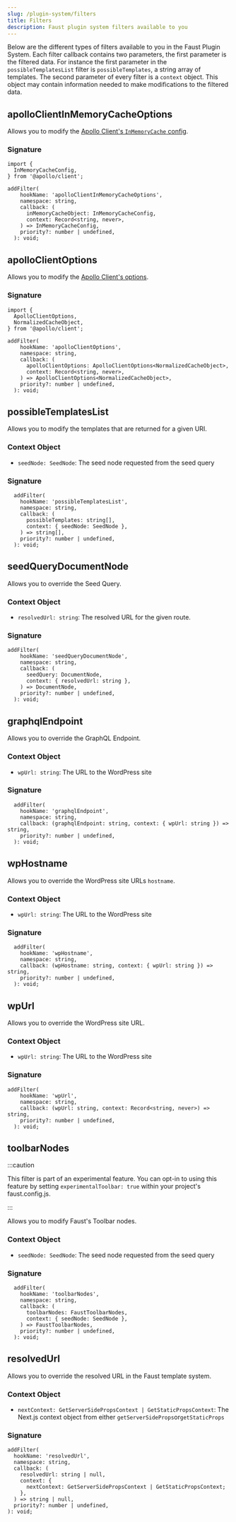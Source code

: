 ```yaml
---
slug: /plugin-system/filters
title: Filters
description: Faust plugin system filters available to you
---
```


Below are the different types of filters available to you in the Faust Plugin System. Each filter callback contains two parameters, the first parameter is the filtered data. For instance the first parameter in the `possibleTemplatesList` filter is `possibleTemplates`, a string array of templates. The second parameter of every filter is a `context` object. This object may contain information needed to make modifications to the filtered data.

## apolloClientInMemoryCacheOptions

Allows you to modify the [Apollo Client's `InMemoryCache` config](https://www.apollographql.com/docs/react/api/cache/InMemoryCache).

### Signature

```tsx
import {
  InMemoryCacheConfig,
} from '@apollo/client';

addFilter(
    hookName: 'apolloClientInMemoryCacheOptions',
    namespace: string,
    callback: (
      inMemoryCacheObject: InMemoryCacheConfig,
      context: Record<string, never>,
    ) => InMemoryCacheConfig,
    priority?: number | undefined,
  ): void;
```

## apolloClientOptions

Allows you to modify the [Apollo Client's options](https://www.apollographql.com/docs/react/api/core/ApolloClient/).

### Signature

```tsx
import {
  ApolloClientOptions,
  NormalizedCacheObject,
} from '@apollo/client';

addFilter(
    hookName: 'apolloClientOptions',
    namespace: string,
    callback: (
      apolloClientOptions: ApolloClientOptions<NormalizedCacheObject>,
      context: Record<string, never>,
    ) => ApolloClientOptions<NormalizedCacheObject>,
    priority?: number | undefined,
  ): void;
```

## possibleTemplatesList

Allows you to modify the templates that are returned for a given URI.

### Context Object

- `seedNode: SeedNode`: The seed node requested from the seed query

### Signature

```tsx
  addFilter(
    hookName: 'possibleTemplatesList',
    namespace: string,
    callback: (
      possibleTemplates: string[],
      context: { seedNode: SeedNode },
    ) => string[],
    priority?: number | undefined,
  ): void;
```

## seedQueryDocumentNode

Allows you to override the Seed Query.

### Context Object

- `resolvedUrl: string`: The resolved URL for the given route.

### Signature

```tsx
addFilter(
    hookName: 'seedQueryDocumentNode',
    namespace: string,
    callback: (
      seedQuery: DocumentNode,
      context: { resolvedUrl: string },
    ) => DocumentNode,
    priority?: number | undefined,
  ): void;
```

## graphqlEndpoint

Allows you to override the GraphQL Endpoint.

### Context Object

- `wpUrl: string`: The URL to the WordPress site

### Signature

```tsx
  addFilter(
    hookName: 'graphqlEndpoint',
    namespace: string,
    callback: (graphqlEndpoint: string, context: { wpUrl: string }) => string,
    priority?: number | undefined,
  ): void;
```

## wpHostname

Allows you to override the WordPress site URLs `hostname`.

### Context Object

- `wpUrl: string`: The URL to the WordPress site

### Signature

```tsx
  addFilter(
    hookName: 'wpHostname',
    namespace: string,
    callback: (wpHostname: string, context: { wpUrl: string }) => string,
    priority?: number | undefined,
  ): void;
```

## wpUrl

Allows you to override the WordPress site URL.

### Context Object

- `wpUrl: string`: The URL to the WordPress site

### Signature

```tsx
addFilter(
    hookName: 'wpUrl',
    namespace: string,
    callback: (wpUrl: string, context: Record<string, never>) => string,
    priority?: number | undefined,
  ): void;
```

## toolbarNodes

:::caution

This filter is part of an experimental feature.
You can opt-in to using this feature by setting `experimentalToolbar: true` within your project's faust.config.js.

:::

Allows you to modify Faust's Toolbar nodes.

### Context Object

- `seedNode: SeedNode`: The seed node requested from the seed query

### Signature

```tsx
  addFilter(
    hookName: 'toolbarNodes',
    namespace: string,
    callback: (
      toolbarNodes: FaustToolbarNodes,
      context: { seedNode: SeedNode },
    ) => FaustToolbarNodes,
    priority?: number | undefined,
  ): void;
```

## resolvedUrl

Allows you to override the resolved URL in the Faust template system.

### Context Object

- `nextContext: GetServerSidePropsContext | GetStaticPropsContext`: The Next.js context object from either `getServerSideProps`or`getStaticProps`

### Signature

```tsx
addFilter(
  hookName: 'resolvedUrl',
  namespace: string,
  callback: (
    resolvedUrl: string | null,
    context: {
      nextContext: GetServerSidePropsContext | GetStaticPropsContext;
    },
  ) => string | null,
  priority?: number | undefined,
): void;
```
